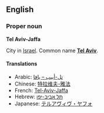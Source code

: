 ==English==

===Proper noun===
'''Tel Aviv-Jaffa'''

City in [[Israel]].  Common name '''[[Tel Aviv]]'''.

====Translations====
*Arabic: [[تل-أبيب – يافا]]
*Chinese: [[特拉维夫-雅法]]
*French: [[Tel-Aviv-Jaffa]]
*Hebrew: [[תל אביב-יפו]]
*Japanese: [[テルアヴィヴ・ヤフォ]]